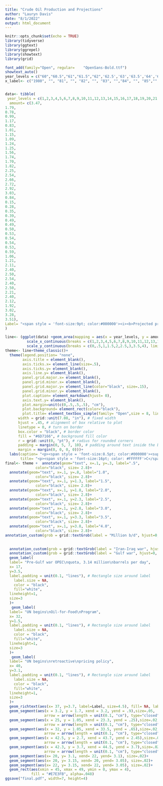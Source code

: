 ```yaml
---
title: "Crude Oil Production and Projections"
author: "Lauryn Davis"
date: "8/1/2022"
output: html_document
---
```


```r
knitr::opts_chunk$set(echo = TRUE)
library(tidyverse)
library(ggtext)
library(ggrepel)
library(showtext)
library(grid)
```
```r
font_add(family="Open", regular= 	"OpenSans-Bold.ttf")
showtext_auto()
year_levels = c("60","60.5","61","61.5","62",'62.5','63','63.5','64','64.5','65','65.5','66','66.5','67','67.5','68','68.5','69','69.5','70','70.5','71','71.5','72','72.5','73','73.5','74','74.5','75','75.5','76','76.5','77','77.5','78','78.5','79','79.5','80','80.5','90','90.5','91','91.5','92','92.5','93')
x_label<- c("1980", "", "81", "", "82", "", "83", "","84", "", "85","", "86", "", "87", "", "88","", "89","", "90", "", "91", "", "92", "", "93", "", "94", "", "95", "", "96", "", "97","", "98","", "99", "", "2000", "", "01", "", "02", "", "03", "", "04")


data<- tibble(
 year_levels = c(1,2,3,4,5,6,7,8,9,10,11,12,13,14,15,16,17,18,19,20,21,22,23,24,25,26,27,28,29,30,31,32,33,34,35,36,37,38,39,40,41,42,43,44,45,46,47,48,49),
  amount= c(3.47,
1.79,
0.78,
0.99,
1.17,
0.83,
1.01,
1.15,
1.09,
1.24,
1.25,
1.56,
1.74,
1.70,
1.82,
2.25,
2.54,
2.66,
2.72,
2.92,
3.03,
0.84,
0.15,
0.28,
0.35,
0.39,
0.49,
0.49,
0.50,
0.53,
0.54,
0.54,
0.53,
0.59,
1.06,
1.21,
2.11,
2.40,
2.50,
2.54,
2.40,
2.50,
2.21,
2.40,
2.12,
1.92,
3.02,
3.28,
3.51),
Label= "<span style = 'font-size:9pt; color:#000000'><i><b>Projected production<sup>a</sup></span>" 
)
```
```r
line<- (ggplot(data) +geom_area(mapping = aes(x = year_levels, y = amount), fill = "#6D8E2C", color= "black", size= .2)+
          scale_x_continuous(breaks = c(1,2,3,4,5,6,7,8,9,10,11,12,13,14,15,16,17,18,19,20,21,22,23,24,25,26,27,28,29,30,31,32,33,34,35,36,37,38,39,40,41,42,43,44,45,46,47,48,49), labels= x_label, limits= c(0,49.2), expand= expansion(mult=c(.01,.0)))+
          scale_y_continuous(breaks = c(0,.5,1,1.5,2,2.5,3,3.5,4), limits= c(0,4.5), expand= expansion(mult=c(0,0))))
theme<- line+theme_classic()+
  theme(legend.position= "none",
        axis.title = element_blank(),
        axis.ticks.x= element_line(size=.5),
        axis.ticks.y= element_blank(),
        axis.line.y= element_blank(),
        panel.grid.major.x= element_blank(),
        panel.grid.minor.x= element_blank(),
        panel.grid.major.y= element_line(color="black", size=.15),
        panel.grid.minor.y= element_blank(),
        plot.caption= element_markdown(hjust= 0),
        axis.text.y= element_blank(),
        plot.margin=unit(c(0,.5,.5,.5), "cm"),
        plot.background= element_rect(color="black"),
        plot.title= element_textbox_simple(family= "Open",size = 8, lineheight = 1, 
      width = grid::unit(7.08, "in"), # fixed width
      hjust = .45, # alignment of box relative to plot
      linetype = 0, # turn on border
      box.color = "black", # border color
      fill = "#6D7166", # background fill color
      r = grid::unit(0, "pt"), # radius for rounded corners
      padding = margin(0, 5, 7, 10), # padding around text inside the box
      margin = margin(0, 0, 0, 0)))+
  labs(caption= "<p><span style = 'font-size:8.5pt; color:#000000'><sup>a</sup> Assumes pricing dispute with UN is resolved allowing Oil-for-Food exports</p><p><span style = 'font-size:9pt; color:#000000'>to increase and that production from new oilfields gradually comes on line.</span>",
       title= "<p><span style = 'font-size:16pt; color: #FFFFFF'>C</span><span style = 'font-size:11pt; color: #FFFFFF'>RUDE</span><span style = 'font-size:16pt; color: #FFFFFF'> O</span><span style = 'font-size:11pt; color: #FFFFFF'>IL</span><span style = 'font-size:16pt; color: #FFFFFF'> P</span><span style = 'font-size:11pt; color: #FFFFFF'>RODUCTION</span><span style = 'font-size:16pt; color: #FFFFFF'> A</span><span style = 'font-size:11pt; color: #FFFFFF'>ND</span><span style = 'font-size:16pt; color: #FFFFFF'> P</span><span style = 'font-size:11pt; color: #FFFFFF'>ROJECTIONS</span>")
final<- theme +  annotate(geom="text", x=.1, y=.3, label=".5",
              color="black", size= 2.8)+
  annotate(geom="text", x=.1, y=.8, label="1.0",
              color="black", size= 2.8)+
  annotate(geom="text", x=.1, y=1.3, label="1.5",
              color="black", size= 2.8)+
  annotate(geom="text", x=.1, y=1.8, label="2.0",
              color="black", size= 2.8)+
  annotate(geom="text", x=.1, y=2.3, label="2.5",
              color="black", size= 2.8)+
  annotate(geom="text", x=.1, y=2.8, label="3.0",
              color="black", size= 2.8)+
  annotate(geom="text", x=.1, y=3.3, label="3.5",
              color="black", size= 2.8)+
  annotate(geom="text", x=.1, y=3.8, label="4.0",
              color="black", size= 2.8)+
annotation_custom(grob = grid::textGrob(label = "Million b/d", hjust=0, gp=gpar(col="black", cex=.72, fontface="italic")),xmin = 0, xmax = -1, ymin = 4.15, ymax = 4.15)+
  
  
  annotation_custom(grob = grid::textGrob(label = "Iran-Iraq war", hjust=0, gp=gpar(col="black", cex=.7)),xmin = 0, xmax = 4.5, ymin = 1.8, ymax = 1.8)+
  annotation_custom(grob = grid::textGrob(label = "Gulf war", hjust=0, gp=gpar(col="black", cex=.7)),xmin = 0, xmax = 48, ymin = 1.2, ymax = 1.2 )+
  geom_label(
  label= "Pre-Gulf war OPEC\nquota, 3.14 million\nbarrels per day",
  x= 17,
  y=3.5,
  label.padding = unit(0.1, "lines"), # Rectangle size around label
    label.size = NA,
    color = "black",
    fill="white",
  lineheight=1,
  size=3
  )+
   geom_label(
  label= "UN begins\nOil-for-Food\nProgram",
  x= 32,
  y=1.5,
  label.padding = unit(0.1, "lines"), # Rectangle size around label
    label.size = NA,
    color = "black",
    fill="white",
  lineheight=1,
  size=3
  )+
   geom_label(
  label= "UN begins\nretroactive\npricing policy",
  x= 40,
  y=3.1,
  label.padding = unit(0.1, "lines"), # Rectangle size around label
    label.size = NA,
    color = "black",
    fill="white",
  lineheight=1,
  size=3
  )+
  geom_richtext(aes(x= 37, y=3.7, label=Label, size=4.5), fill= NA, label.color=NA)+
  geom_segment(aes(x = 3.2, y = 1.7, xend = 3.2, yend = .9),size=.05,
                  arrow = arrow(length = unit(0.1, "cm"), type="closed"))+
  geom_segment(aes(x = 25, y = 1.05, xend = 23.3, yend = .25),size=.02,
                  arrow = arrow(length = unit(0.1, "cm"), type="closed"))+
  geom_segment(aes(x = 32, y = 1.05, xend = 33.5, yend = .65),size=.02,
                  arrow = arrow(length = unit(0.1, "cm"), type="closed"))+
  geom_segment(aes(x = 42.5, y = 2.7, xend = 43.7, yend = 2.45),size=.02,
                  arrow = arrow(length = unit(0.1, "cm"), type="closed"))+
  geom_segment(aes(x = 42.3, y = 3.7, xend = 44.5, yend = 3.7),size=.02,
                  arrow = arrow(length = unit(0.1, "cm"), type="closed"))+
  geom_segment(aes(x= 20, y= 3.1, xend= 22, yend= 3.1), size=.02)+
  geom_segment(aes(x= 20, y= 3.15, xend= 20, yend= 3.05), size=.02)+
  geom_segment(aes(x= 22, y= 3.15, xend= 22, yend= 3.05), size=.02)+
  geom_rect(aes(xmin = 45, xmax = 49, ymin = 0, ymax = 4), 
            fill = "#E7E3FB", alpha=.048)
ggsave("final.pdf", width=7, height=4)


```

